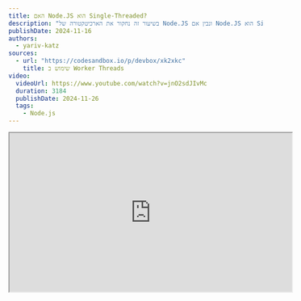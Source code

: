 ```yaml
---
title: האם Node.JS הוא Single-Threaded?
description: "בשיעור זה נחקור את הארכיטקטורה של Node.JS ונבין אם Node.JS הוא Single-Threaded או לא."
publishDate: 2024-11-16
authors:
  - yariv-katz
sources: 
  - url: "https://codesandbox.io/p/devbox/xk2xkc"
    title: שימוש ב Worker Threads
video:
  videoUrl: https://www.youtube.com/watch?v=jnO2sdJIvMc
  duration: 3184
  publishDate: 2024-11-26
  tags:    
    - Node.js
---
```


<div class="not-content flex">
	<iframe
    class="mx-auto mb-10"
    width="560"
    height="315"
    src="https://www.youtube.com/embed/jnO2sdJIvMc?si=TStDh0Av8MZFooCX"
    title="Node.JS - is Node.JS single-threaded? - video"
    allow="accelerometer; clipboard-write; encrypted-media; gyroscope; picture-in-picture; web-share"
    allowFullScreen
    loading="lazy"
    referrerPolicy="strict-origin-when-cross-origin"
    aria-label="Node.JS - is Node.JS single-threaded? - video"
    aria-describedby="iframe-video-description"
	/>
</div>
<span id="iframe-video-description" class="sr-only">
This video explores the architecture of Node.JS to determine whether it is single-threaded, discussing key concepts such as processes, threads, and the event loop, with practical examples and best practices.
</span>

לצערי כחלק מהעבודה אני צריך לראיין הרבה מפתחי Node.JS, משימה שאני לא אוהב לעשות במיוחד.  
אחד הדברים ששמתי לב שהמפתחים הטובים ביותר מחזיקים גם בידע של הארגיטקטורה של הטכנולוגיה שהם משתמשים בה, ולא רק פותרים בעיות על ידי העתקת קוד מ stackoverflow אלא יש להם הבנה עמוקה איך הדברים עובדים.
מפתח עם הבנה טובה של התאוריה והארכיטקטורה של Node.JS יהיה גם מפתח Node.JS פרקטי טוב, שיודע לכתוב קוד איכותי. זה המפתחים שאני מחפש.
אז כאשר אני מראיין הרבה מהשאלות שלי לא מבוססות על שינון API או חידות חסרות פשר (שעד היום לא לגמרי הבנתי למה שואלים חידות בראיונות עבודה) אלא שאלות עמוקות על התאוריה של הטכנולוגיה שהם משתמשים בה.

אחד השאלות שאני שואל תמיד מפתח Node.JS היא: **"האם Node.JS הוא Single-Threaded?"**.  
אמלק; התשובה היא **לא**.

90% מהמפתחים ששאלתי את השאלה הזו טעו.
מבין התשובות הפופולריות שטעו הן:
- כן, Node.JS הוא Single-Threaded.
- לא, יש לנו API כמו: [Cluster](https://nodejs.org/docs/latest/api/cluster.html) או [Worker Threads](https://nodejs.org/docs/latest/api/worker_threads.html) שמאפשרים לנו להריץ יותר מתהליך אחד או יותר מ Thread אחד ב-Node.JS.  
בעוד תשובה זו היא נכונה, היא לא בדיוק מה שאני רוצה לבדוק כאן אז אני מסביר שוב את השאלה: "בעולם ההיפותטי שבו אין API כמו Cluster או Worker Threads, האם Node.JS הוא Single-Threaded?".  
אז כאשר אני שואל את השאלה הזו אני מתכוון לפיתוח היומיומי של Node.JS, לא למקרים המיוחדים בהם משתמשים ב- cluster או Worker Threads.
וכאשר אני מסביר שוב את השאלה אז המפתח חוזר לתשובה הטעונה: "במקרה כזה אז כן, Node.JS הוא Single-Threaded אם אין שימוש ב-API האלה".

בעוד נראה ששאלה זו היא תיאורטית, היא נוגעת בהרבה נושאים שקשורים לביצועים של השרת שלנו, היא גם עוזרת לנו לענות על השאלה החשובה לפני שאנו מתחילים לכתוב קוד: האם Node.JS הוא הכלי הנכון לעבודה?

## מהו Process? מהו Thread?

### Process

לפני שנצלול לארכיטקטורה של Node.JS, בואו נבין מהו Process ומהו Thread.
כאשר אנחנו מריצים את התוכנית שלנו עם `node my-program.js` (או כל כלי אחר שמריץ את הפקודה הזו), אנחנו יוצרים Process של Node.JS.
אותו ה - Process מכיל את כל הפריטים הטובים שנשלחים עם Node.JS כמו: V8, libuv, Event loop ועוד.  
ניתן ליצור מספר Process כדי להריץ תוכניות שונות, וכל Process יהיה לו את המרחב הזיכרון שלו, וירוץ בצורה מקבילית ל Process אחרים. 
ה-Processes מופרדים זה מזה אבל הם יכולים לתקשר זה עם זה באמצעות מנגנוני Inter-Process Communication (IPC) שמאפשרים להם לשלוח הודעות זה לזה.

### Thread

כאשר ה - Process הוא יותר כבד, ה - Thread הוא קל משקל. ה - Thread רץ באותו ה - Process ולא דורש פתיחת Process חדש. ה - Threads גם חולקים מרחב זיכרון.
ה - Threads יכולים לתקשר זה עם זה באותו ה - Process ולשתף זיכרון, ולכן הם יכולים לתקשר זה עם זה באמצעות Message Passing, אבל גם לשתף זיכרון שהם יכולים לגשת אליו.
ניתן לפתוח Thread באופן ידני באמצעות ה - [Worker Threads](https://nodejs.org/docs/latest/api/worker_threads.html).

אז עכשיו כאשר אנחנו יודעים מהו Thread ומהו Process, בואו נחזור לשאלה המקורית: כאשר אנחנו מריצים תוכנית JavaScript באמצעות Process של Node.JS, האם ה - Process הזה משתמש רק ב - Thread אחד (בלי שימוש ב - Cluster או ב - Worker Threads)?

## אבל תראו! רשום ש JavaScript הוא Single-Threaded

כאשר נעשה חיפוש בגוגל ל- **"JavaScript"** וננווט לדף [MDN](https://developer.mozilla.org/en-US/docs/Web/JavaScript) או לדף [ויקיפדיה](https://en.wikipedia.org/wiki/JavaScript) (או לכל אתר כביר אחר) כולם יכתבו ש-JavaScript הוא Single-Threaded.
לדוגמא MDN כותבים:

> *JavaScript (JS) is a lightweight interpreted (or just-in-time compiled) programming language with first-class functions. While it is most well-known as the scripting language for Web pages, many non-browser environments also use it, such as Node.js, Apache CouchDB and Adobe Acrobat. JavaScript is a prototype-based, multi-paradigm, single-threaded, dynamic language, supporting object-oriented, imperative, and declarative (e.g. functional programming) styles.*

אז זה לא הוכחה ש-Node.JS הוא Single-Threaded?

לא!

בעוד ש-JavaScript הוא שפת תכנות, Node.JS הוא סביבת ריצה ל-JavaScript, אם כי הם קשורים, הם מייצגים דברים שונים.

## JavaScript, JavaScript Engine, ו-JavaScript Runtime

בואו נבדיל בין שלושת המושגים האלה:

### JavaScript

JavaScript הוא שפת תכנות שהוגדרה על ידי תקן [ECMAScript](https://ecma-international.org/publications-and-standards/standards/ecma-262/).  
זהו משהו וירטואלי כמו תוכנית או ממשק של איך השפה צריכה להתנהג, וזה לא משהו שניתן להריץ.
זה תלוי במנוע JavaScript להפעיל את השפה ולהריץ את הקוד.

### JavaScript Engine

מנוע JavaScript הוא המימוש של השפה כפי שהוגדרה על ידי תקן ECMAScript.  
אותו המנוע יקבל קוד JavaScript ויתרגם אותו לקוד מכונה שניתן להריץ על המחשב.
אותו המנוע יסדר את הקוד בתוך מחסנית (LIFO) , יארגן Heap עבור המשתנים שאינם פרימיטיביים, ינקה את הHeap מזמן לזמן באמצעות Garbage Collector.
מנועים פופולריים הם: מנוע V8, SpiderMonkey, Chakra ועוד.
Node.js משתמש במנוע V8.

### JavaScript Runtime

בואו נבדוק את ההגדרה של השפה JavaScript ב-[תקן ECMAScript](https://tc39.es/ecma262/).
אם נרפרף סביב רשימת התכונות שהשפה צריכה לתמוך בהן, נגלה שהרבה מהדברים שאנחנו משתמשים בהם יום יומיום אינם מוגדרים שם.
לדוגמא אובייקטים כמו `console`, פונקציות כמו `setTimeout`, `fetch`, `require` ועוד.
אלו אינם חלק מהשפה JavaScript, הם מוטמעים כחלק מה - JavaScript Runtime.
בעוד שהרבה מה - API שאנחנו משתמשים בהם הם חלק מה - JavaScript Runtime, נגלה שהרבה מהם עדיין יש להם API דומים.
לדוגמא `console.log` די דומה בכל מנוע JavaScript שאנחנו משתמשים בו, כך גם `setTimeout`, `fetch` ועוד.
יש קבוצות כמו [WHATWG](https://whatwg.org/) ו-[W3C](https://www.w3.org/) שמגדירות את ה - Web API שהן חלק מה - JavaScript Runtime.
וה - JavaScript Runtime כמו Node.js מתאמץ לעקוב אחרי התקנים האלה.
הרבה מהתקנים האלה מוגדרים ב-[WHATWG github](https://github.com/whatwg) לדוגמא ניתן למצוא את התקן שמגדיר את ה - fetch ב-[fetch](https://github.com/whatwg/fetch) repository.

בין ה - JavaScript Runtime הפופולריים הם הדפדפנים, ו-Node.js.
אותם ה - Runtime משתמשים ב - JavaScript Engine כדי להריץ קוד JavaScript, אבל יש להם חלקים נוספים כדי לבצע אינטגרציה של JavaScript עם ה - Runtime שהם מייצגים.
לדוגמא, JavaScript אינה מכילה API לקריאת קבצים, אבל כאשר יוצרים שרת יתכן ונצטרך לקרוא קבצים, אז Node.js הוא Runtime שמימש מודול לקריאת קבצים, יצר קוד C++ לקריאת קבצים ביעילות, וביצע אינטגרציה לכך עם מנוע V8.
JavaScript לבד לא יהיה מועיל, צריך להריץ אותו במקום מסוים, ולא רק זה, צריך לאפשר לו לתקשר עם הסביבה שהוא רץ בה, ולכן יש לנו את ה - JavaScript Runtime.

## JS, JS Engine, JS Runtime מי מהם הוא single-threaded?

נחזור לשאלה המקורית: "האם Node.JS הוא Single-Threaded?".  
בעוד מרבית המפתחים קפצו עם התשובה "כן זה כך", עכשיו אנחנו מתחילים להבין שבעוד JavaScript הוא Single-Threaded, Node.js אינו.  
אז נחזור להגדרות שהגדרנו:

- **JavaScript** - האם JavaScript הוא Single-Threaded? זכרו ש - JavaScript היא הגדרת שפה כפי שהוגדרה על ידי תקן ECMAScript, היא לא המימוש עצמו.
ניתן לבדוק את התקן של ECMAScript, ונראה שהוא לא מגדיר דברים על Threads, Processes, או כל דבר אחר הקשור לזה.
אז התשובה היא כן JavaScript כפי שהוגדרה על ידי תקן ECMAScript היא Single-Threaded.
- **JavaScript Engine** - האם JavaScript Engine הוא Single-Threaded? היות והמנוע מהווה אימפלמנטציה של השפה, אז התשובה היא כן, JavaScript Engine הוא Single-Threaded.
- **JavaScript Runtime** - האם JavaScript Runtime הוא Single-Threaded? הדבר תלוי איזה Runtime אנחנו מדברים עליו, אבל אם מסתכלים על Node.js, אז התשובה היא לא, Node.js אינו Single-Threaded.
כאשר קוד מגיע לאיזור ה - C++ של Node.js הוא יכול להשתמש ב - Thread Pool או להפנות את המשימה לקרנל.

## הארכיטקטורה של Node.js

JavaScript Runtime (כמו Node.js) כולל JavaScript Engine (כמו V8), ומאפשר לנו להריץ קוד JavaScript.
הנה כמה מהדברים שכלולים בארכיטקטורה של Node.js:
- Event queue - אחסון לבקשות הלקוח
- Event loop - המנצח של תזמורת האירועים האסינכרוניים
- V8 engine - מבצע את הקוד JavaScript
- Thread pool - ה - Event loop יכול להעביר משימות ל - Thread pool, שהוא בסך הכל קבוצת Threads שיכולים להריץ משימות בצורה פרללית.

ה - Event loop וה - V8 רצים באותו ה - Thread (ה - Main Thread), אבל ה - Thread pool יכול לרוץ באופן מקבילי.
Node.js הוא Single-Threaded במובן שה - Event loop וה - V8 רצים באותו ה - Thread, ישנו thread מיוחד שנקרא ה - main thread שמבצע את קוד ה - JavaScript.
ה - Event Loop גם רץ על ה Main Thread ומסוגל לבצע כמה פעולות I/O באופן לא חוסם, ולהעביר משימות חיצוניות ל - Thread pool.

אני אוהב להסתכל על Node.js כמבצע multi threading בצורה אוטומטית, בעיקר אנחנו כותבים ב - single-threaded, ו - Node.js יכול לטפל ב - multi-threading בשבילנו.

## דוגמא

נבחן את הדוגמא הבאה שתעזור לנו להבין אם Node.js הוא הכלי הנכון לעבודה.  
בדוגמא הבאה אנו יוצרים שרת express פשוט עם 2 נתיבים:
- `/random` - יחזיר מספר אקראי.
- `/fibonacci/:number` - יחשב את מספר הפיבונאצ'י של המספר שהתקבל.

בעוד השרת מחשב את מספר הפיבונצ׳י נבחן את התגובה שלו לבקשות אחרות.
נבחן את השרת באמצעות פרופיילר שיעזור לנו להבין איפה ה- main thread תקוע ואז נפתח thread חלופי לאותם חישובים סינכרוניים בעייתים.

תצרו תיקייה חדשה לפרוייקט ותריצו npm init בתוך אותה התיקווה ותתקינו את express:

```bash
mkdir nodejs-architecture
cd nodejs-architecture
npm init --yes
npm install express
```

ניצור את הקובץ `fibonacci.mjs` שיכיל פונקציה שמחשבת את מספר הפיבונאצ'י באופן רקורסיבי:

```javascript
/**
 * recursive function to calculate the nth fibonacci number
 * @param {number} n 
 * @returns 
 */
export function fibonacci(n) {
	if (n === 0) {
		return 0;
	}
	if (n === 1) {
		return 1;
	}
	return fibonacci(n - 1) + fibonacci(n - 2);
}
```

פונקציה רקורסיבית פשוטה שמחשבת את מספר הפיבונאצ'י.  
ניצור את שרת ה - express בקובץ `server.mjs`:

```javascript
import createApplication from 'express';
import { fibonacci } from './fibonacci.mjs';

const app = createApplication();

// this path will return a random number
app.get('/random', (_req, res) => {
	res.send(Math.random().toString());
});

// this path will use the fibonacci function to calculate the fibonacci number that we are getting in the path param
app.get('/fibonacci/:n(\\d+)', (req, res) => {
	const n = parseInt(req.params.n, 10);	
	const result = fibonacci(n);
	res.send(result.toString());
});

app.listen(3000, () => {
	console.log('Server is running on port 3000');
});
```

ניתן להריץ את השרת שלנו באמצעות:

```bash
node server.mjs
```

דוגמא פשוטה זו מהווה את החולשה של Node.js, בזמן החישוב של הפיבונצ׳י ה - main thread תקוע ולא יכול לטפל בבעיות אחרות.
ניתן להפעיל את השרת ולנסות לחשב את מספר הפיבונצ׳י של 40 לדוגמא, ואז לנסות לקבל מספר אקראי בזמן שהחישוב רץ.
נשים לב שהשרת תקוע, בעוד Node.js מצטיין במשימות כמו I/O, שאילתות לבסיס נתונים, וכו׳ הוא לא מתאים לחישובים סינכרוניים כמו חישוב מספר הפיבונצ׳י.
בדוגמא זו קל למצוא מה תוקע את ה - Main Thread, אבל באפליקציות אמיתיות זה יכול להיות קשה יותר, ולכן נשתמש בפרופיילר כדי למצוא את הבעיה.
הפרופיילר יאפשר לנו להבין מה מחזיק את ה - main thread תקוע.  
כדי להריץ את השרת שלנו עם ה - profiler נשתמש בפרמטר `--prof`:

```bash
node --prof server.mjs
```

אחרי שמריצים את השרת עם ה - profiler ננסה להיכנס לנתיב שיצר את הביעה, בדוגמא שלנו ננסה להיכנס לנתיב `/fibonacci/50` ואז ללכת לנתיב `/random` ולראות שהשרת תקוע.
אחרי שהשרת יתקע הגיע הזמן לנסות להבין מה תוקע את ה - main thread. נמצא קובץ באותו התיקייה שנקרא `isolate-0xnnnnnnnnnnnn-v8.log` ונעביר אותו לקובץ טקסט עם הפקודה הבאה:

```bash
node --prof-process isolate-...-v8.log > processed.txt
```

תחליפו את `isolate-...-v8.log` בשם הקובץ שנוצר בתיקייה שלכם ותראו את הקובץ `processed.txt` שמכיל את הפרופיל של השרת.
בדוגמא שלי זה נראה כך:

```
Statistical profiling result from isolate-0x7fe6f8008000-69984-v8.log, (140861 ticks, 447 unaccounted, 0 excluded).

 [Shared libraries]:
   ticks  total  nonlib   name

 [JavaScript]:
   ticks  total  nonlib   name
  140390   99.7%   99.7%  JS: *fibonacci file:///Users/yarivkatz/Development/academeez-node-architecture/fibonacci.mjs:8:26
      1    0.0%    0.0%  JS: ~lazyEventEmitterAsyncResource node:events:101:39
      1    0.0%    0.0%  JS: ~fibonacci file:///Users/yarivkatz/Development/academeez-node-architecture/fibonacci.mjs:8:26
      1    0.0%    0.0%  JS: ~encodeRealpathResult node:fs:2518:30
      1    0.0%    0.0%  JS: wasm-function[15]
      1    0.0%    0.0%  JS: ^trySelf node:internal/modules/cjs/loader:503:17
      1    0.0%    0.0%  JS: ^setHeader node:_http_outgoing:650:57
      1    0.0%    0.0%  JS: ^realpathSync node:fs:2553:22
      1    0.0%    0.0%  JS: ^processTicksAndRejections node:internal/process/task_queues:67:35
      1    0.0%    0.0%  JS: ^isatty node:tty:42:16
      1    0.0%    0.0%  JS: ^debuglog node:internal/util/debuglog:76:18
      1    0.0%    0.0%  JS: ^compileForPublicLoader node:internal/bootstrap/realm:322:25
      1    0.0%    0.0%  JS: ^URL node:internal/url:763:14
      1    0.0%    0.0%  JS: ^SafeMap node:internal/per_context/primordials:413:16
      1    0.0%    0.0%  JS: ^Module._resolveFilename node:internal/modules/cjs/loader:964:35
      1    0.0%    0.0%  JS: ^Module._findPath node:internal/modules/cjs/loader:564:28
      1    0.0%    0.0%  JS: *normalizeString node:path:66:25
      1    0.0%    0.0%  Builtin: StringAdd_CheckNone
      1    0.0%    0.0%  Builtin: StrictEqual_Baseline
      1    0.0%    0.0%  Builtin: RegExpReplace
      1    0.0%    0.0%  Builtin: LoadIC_NoFeedback
      1    0.0%    0.0%  Builtin: InterpreterEntryTrampoline
      1    0.0%    0.0%  Builtin: FastNewObject
      1    0.0%    0.0%  Builtin: Call_ReceiverIsAny
      1    0.0%    0.0%  Builtin: CallFunction_ReceiverIsNullOrUndefined

 [C++]:
   ticks  total  nonlib   name

 [Summary]:
   ticks  total  nonlib   name
  140414   99.7%   99.7%  JavaScript
      0    0.0%    0.0%  C++
     23    0.0%    0.0%  GC
      0    0.0%          Shared libraries
    447    0.3%          Unaccounted

 [C++ entry points]:
   ticks    cpp   total   name

 [Bottom up (heavy) profile]:
  Note: percentage shows a share of a particular caller in the total
  amount of its parent calls.
  Callers occupying less than 1.0% are not shown.

   ticks parent  name
  140390   99.7%  JS: *fibonacci file:///Users/yarivkatz/Development/academeez-node-architecture/fibonacci.mjs:8:26
  140390  100.0%    JS: *fibonacci file:///Users/yarivkatz/Development/academeez-node-architecture/fibonacci.mjs:8:26
  140390  100.0%      JS: *fibonacci file:///Users/yarivkatz/Development/academeez-node-architecture/fibonacci.mjs:8:26
  140390  100.0%        JS: *fibonacci file:///Users/yarivkatz/Development/academeez-node-architecture/fibonacci.mjs:8:26
  140390  100.0%          JS: *fibonacci file:///Users/yarivkatz/Development/academeez-node-architecture/fibonacci.mjs:8:26
  140390  100.0%            JS: *fibonacci file:///Users/yarivkatz/Development/academeez-node-architecture/fibonacci.mjs:8:26

```

נתמקד על איזור ה - **Summary**:

```
[Summary]:
   ticks  total  nonlib   name
  140414   99.7%   99.7%  JavaScript
      0    0.0%    0.0%  C++
     23    0.0%    0.0%  GC
      0    0.0%          Shared libraries
    447    0.3%          Unaccounted
```

ניתן לראות שהבעיה שלנו היא בקוד ה - JavaScript שלנו, ומבחינת הניתוח של הקוד ה - JavaScript אנחנו רואים שהבעיה היא בפונקצית ה - `fibonacci`:

```
[JavaScript]:
   ticks  total  nonlib   name
  140390   99.7%   99.7%  JS: *fibonacci file:///Users/yarivkatz/Development/academeez-node-architecture/fibonacci.mjs:8:26
	...
```

## יצירת Threads באופן ידני

אנחנו יכולים ליצור באופן ידני Thread כדי לחשב את מספר הפיבונצ׳י, ולאחר מכן להעביר את המשימה לאותו Thread.
נשנה את הקובץ `server.mjs` לכך:

```javascript
import { Worker } from 'worker_threads';
// ...
function fibonacciThread(n) {
	return new Promise((resolve, reject) => {
		const worker = new Worker('./fibonacci.mjs', { workerData: n });
		worker.on('message', resolve);
		worker.on('error', reject);
		worker.on('exit', (code) => {
			if (code !== 0)
				reject(new Error(`Worker stopped with exit code ${code}`));
		});
	});
}

app.get('/fibonacci/:n(\\d+)', async (req, res) => {
	// create a thread for fibonacci calculation
	const n = parseInt(req.params.n);
	const result = await fibonacciThread(n);
	res.send(result.toString());
});
// ...
```

אנחנו יוצרים Thread חדש באמצעות ה - `Worker` api, ה - Thread יריץ את הקובץ `fibonacci.mjs` ויקבל את המספר לחישוב כפרמטר.
נשנה את הקובץ `fibonacci.mjs` לכך:

```javascript
import { parentPort, workerData } from 'worker_threads';

export function fibonacci(n) {
	// ...
}

const result = fibonacci(workerData);

parentPort.postMessage(result);
```

אם נפעיל את השרת וננסה לחשב את מספר הפיבונצ׳י של 40 ואז לבקש מספר אקראי נראה שהשרת עובד כרגיל ולא נתקע כמו מקודם.
אם נריץ את השרת עם ה - `--prof` נראה שה - main thread פנוי ולא תקוע. אנחנו נמצא שני קבצי `isolate` אחד עבור ה - main thread והשני עבור ה - worker thread שאנחנו יצרנו. נוכל להבחין שה - worker thread היה עסוק בחישוב הפיבונצ׳י בעוד ה - main thread היה פנוי.
מה שראינו זה הרעבה של ה - main thread אשר גרם לתקיעת השרת, פתרנו את הבעיה על ידי יצירת Thread חדש והעברת החישוב לאותו Thread. בכך ה - main thread  היה פנוי לטפל בבקשות.

פתיחת thread חדש יש תקורה ולוקח משאבים, אז אם תהליך הפתיחה קורה לעתים קרובות עלינו לשקול יצירת thread pool.
פתיחת thread זה לא משהו שנעשה ב - Node.js בשכיחות גבוהה, הארכיטקטורה של Node.js ה - event driven design והביצועים הגבוהים של ה - I/O מונעים את השימוש ב - threads ברוב המקרים.
במידה ואתם מוצאים שאתם חייבים לפתוח Threads לעתים קרובות, וזוהי הדרך היחידה למנוע הרעבה של ה - main thread אז זה סימן מובהק שאולי Node.js הוא לא הכלי הנכון במקרה זה ויתכן ובחירת טכנולוגיה אחרת יתאים יותר למשימה.
הבנת הארכיטקטורה של Node.js חשובה להבנת האם Node.js הוא הכלי הנכון לעבודה.

## המלצות לשימוש נכון

לעניות דעתי מפתחי ה - backend צריכים להתחיל לומר יותר פעמים את המילה **לא**.
אני אסביר למה אני מתכוון.
לעתים קרובות אני רואה מפתח backend שמתייחסים אלהם כמו לסינדרלה, זוכרים את הסצנה בסינדרלה שהאמא החורגות והאחיות החורגות זורקים את כל העבודה על סינדרלה תוך כדי שאומרים: "תעשי זאת סינדרלה, תעשי את זה סינדרלה".
לעתים קרובות מפתחי בקאנד מתבקשים מכל כיוון לעשות את ה - api הזה ואת ה - api האחר.
התפקיד של מפתח הבקאנד הוא לא לרצות כל גחמה של כל client, התפקיד של מפתח הבקאנד הוא להציג לוגיקה מסוימת שמופנית מהנתונים ולא מקליינטים.
תחשבו על זה כך, הקליינטים השונים רוצים להכין ״פיצה״ והתפקיד של הבקאנד הוא לא לתת להם את ה - api שמכין ״פיצה״, התפקיד של הבקאנד הוא לתת להם את ה - api שמכין ״בצק״, ״רוטב״, ״גבינה״ וכו׳ ואז הם יכולים להשתמש ב - api האלה כדי להכין את ה״פיצה״.
עם גישה כזאת הרבה מהחישובים יפלו על צד הלקוח ולאו דווקא על השרת.
אז עם הקליינטים שמבקשים ״פיצה״ בבקשה אחת, מפתח הבקאנד צריך לומר לא.

דוגמא נוספת לומר לא, היא כאשר הלקוח מבקש API שישלח לו חזרה מיליוני תוצאות מהבסיס נתונים, אולי הלקוח יוצר Select עם המון אופציות.
ברור כי זה יהיה קל יותר לקליינט לקבל את כל המליון תוצאות ולשים אותם באותו ה Select אבל זה המקום שבו מפתח הבקאנד צריך לומר לא, ולא להתמקד בכך שהחיים של הקליינט יהיו תמיד הכי קלים.
במקום המםתח בקאנד צריך לבקש מהקליינט שיספק לו נתונים לביצוע pagination ולקבל רק חלק מהנתונים.
בלעתים קרובות בעיות ביצועים מתחילים מחישובים שונים שמתבצעים על מליוני שורות והזמן משתפר משמעותית אם בתוכנית המקורית היו מחזירים רק חלק מהנתונים בהתאם ל pagination מסויים.

## סיכום

אז כדי לענות על השאלה: "האם Node.JS הוא Single-Threaded?".
התשובה היא **לא**.
Node.js הוא single-threaded במובן שה - Event loop וה - V8 רצים באותו ה - Thread, אבל הוא multi-threaded במובן שהוא יכול להשתמש ב - Thread pool ולהעביר משימות לקרנל.
המבנה מבוסס non-blocking events של Node.js מאפשר לנו להשתמש ב - main thread, thread pool, קרנל ומשאבים אחרים בצורה יעילה ולהשתמש ביכולות הפרלליות של המחשב.

אני מסתכל על זה כך, אני מקבל בצורה אוטומטית multi-threading מבלי הצורך, ברוב המקרים, לנהל threads בעצמי (ניהול threads הוא קשה ומלא בשגיאות), ואני יכול להתמקד בכתיבת האפליקציה עצמה ולדעת ש - Node.js טופלת את ה - multi-threading בשבילי.

למה אני שואל את השאלה הזאת כאשר אני מראיין? ולמה זה חשוב לדעת את זה?
השאלה ה״תיאורטית״ הזאת מתחברת גם למעשי כאשר השרת עובד באופן איטי עכב הרעבת ה - main thread, והידע יעזור לנו להתמודד עם בעיה זו.
הבנה של מה ה - main thread עושה ומה מועבר לטיפול במקום אחר יכול לסייע לנו כאשר השרת שלנו יהיה איטי.
אותו הידע במאמר הזה עזר לי פעמים רבות לפתור את אותן בעיות ביצועים כאשר מרבית המפתחים לא ידעו איך להתמודד איתן.
לדוגמא אם השרת שלנו עובד לאט נוכל להפעיל את הפרופיילר ולהבין מה תוקע את ה - main thread, נוכל לבחון memory leaks (כי ה - main thread רץ גם את ה garbage collector), ובמקרים קשים נצטרך להשתמש ב - Cluster או ב - Worker Threads api כדי להריץ יותר מתהליך או יותר מחוטים ב - Node.JS.

